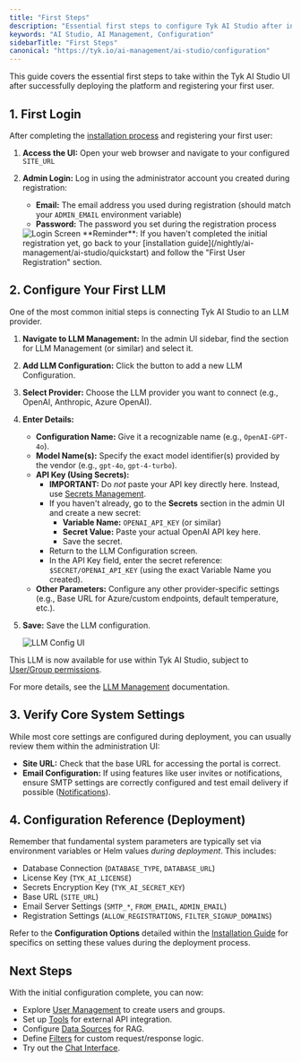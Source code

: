 ```yaml
---
title: "First Steps"
description: "Essential first steps to configure Tyk AI Studio after installation"
keywords: "AI Studio, AI Management, Configuration"
sidebarTitle: "First Steps"
canonical: "https://tyk.io/ai-management/ai-studio/configuration"
---
```


This guide covers the essential first steps to take within the Tyk AI Studio UI after successfully deploying the platform and registering your first user.

## 1. First Login

After completing the [installation process](/nightly/ai-management/ai-studio/quickstart) and registering your first user:

1.  **Access the UI:** Open your web browser and navigate to your configured `SITE_URL`
2.  **Admin Login:** Log in using the administrator account you created during registration:
    *   **Email:** The email address you used during registration (should match your `ADMIN_EMAIL` environment variable)
    *   **Password:** The password you set during the registration process

    <img src="/img/ai-management/login-screen.png" alt="Login Screen" />



    <Note>
    **Reminder**: If you haven't completed the initial registration yet, go back to your [installation guide](/nightly/ai-management/ai-studio/quickstart) and follow the "First User Registration" section.
    </Note>


## 2. Configure Your First LLM

One of the most common initial steps is connecting Tyk AI Studio to an LLM provider.

1.  **Navigate to LLM Management:** In the admin UI sidebar, find the section for LLM Management (or similar) and select it.
2.  **Add LLM Configuration:** Click the button to add a new LLM Configuration.
3.  **Select Provider:** Choose the LLM provider you want to connect (e.g., OpenAI, Anthropic, Azure OpenAI).
4.  **Enter Details:**
    *   **Configuration Name:** Give it a recognizable name (e.g., `OpenAI-GPT-4o`).
    *   **Model Name(s):** Specify the exact model identifier(s) provided by the vendor (e.g., `gpt-4o`, `gpt-4-turbo`).
    *   **API Key (Using Secrets):**
        *   **IMPORTANT:** Do *not* paste your API key directly here. Instead, use [Secrets Management](/nightly/ai-management/ai-studio/secrets).
        *   If you haven't already, go to the **Secrets** section in the admin UI and create a new secret:
            *   **Variable Name:** `OPENAI_API_KEY` (or similar)
            *   **Secret Value:** Paste your actual OpenAI API key here.
            *   Save the secret.
        *   Return to the LLM Configuration screen.
        *   In the API Key field, enter the secret reference: `$SECRET/OPENAI_API_KEY` (using the exact Variable Name you created).
    *   **Other Parameters:** Configure any other provider-specific settings (e.g., Base URL for Azure/custom endpoints, default temperature, etc.).
5.  **Save:** Save the LLM configuration.

    <img src="/img/ai-management/initial-configuration-llm-config-ui.png" alt="LLM Config UI" />

This LLM is now available for use within Tyk AI Studio, subject to [User/Group permissions](/nightly/ai-management/ai-studio/user-management).

For more details, see the [LLM Management](/nightly/ai-management/ai-studio/llm-management) documentation.

## 3. Verify Core System Settings

While most core settings are configured during deployment, you can usually review them within the administration UI:

*   **Site URL:** Check that the base URL for accessing the portal is correct.
*   **Email Configuration:** If using features like user invites or notifications, ensure SMTP settings are correctly configured and test email delivery if possible ([Notifications](/nightly/ai-management/ai-studio/notifications)).

## 4. Configuration Reference (Deployment)

Remember that fundamental system parameters are typically set via environment variables or Helm values *during deployment*. This includes:

*   Database Connection (`DATABASE_TYPE`, `DATABASE_URL`)
*   License Key (`TYK_AI_LICENSE`)
*   Secrets Encryption Key (`TYK_AI_SECRET_KEY`)
*   Base URL (`SITE_URL`)
*   Email Server Settings (`SMTP_*`, `FROM_EMAIL`, `ADMIN_EMAIL`)
*   Registration Settings (`ALLOW_REGISTRATIONS`, `FILTER_SIGNUP_DOMAINS`)

Refer to the **Configuration Options** detailed within the [Installation Guide](/nightly/ai-management/ai-studio/deployment-k8s) for specifics on setting these values during the deployment process.

## Next Steps

With the initial configuration complete, you can now:

*   Explore [User Management](/nightly/ai-management/ai-studio/user-management) to create users and groups.
*   Set up [Tools](/nightly/ai-management/ai-studio/tools) for external API integration.
*   Configure [Data Sources](/nightly/ai-management/ai-studio/datasources-rag) for RAG.
*   Define [Filters](/nightly/ai-management/ai-studio/filters) for custom request/response logic.
*   Try out the [Chat Interface](/nightly/ai-management/ai-studio/chat-interface).
